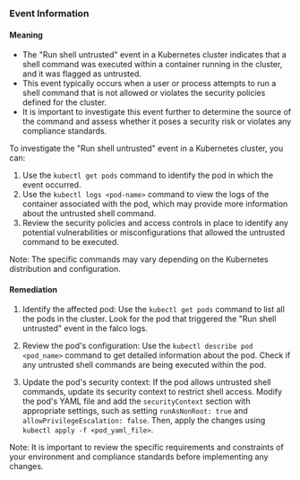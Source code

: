
### Event Information

#### Meaning

- The "Run shell untrusted" event in a Kubernetes cluster indicates that a shell command was executed within a container running in the cluster, and it was flagged as untrusted.
- This event typically occurs when a user or process attempts to run a shell command that is not allowed or violates the security policies defined for the cluster.
- It is important to investigate this event further to determine the source of the command and assess whether it poses a security risk or violates any compliance standards.

To investigate the "Run shell untrusted" event in a Kubernetes cluster, you can:
1. Use the `kubectl get pods` command to identify the pod in which the event occurred.
2. Use the `kubectl logs <pod-name>` command to view the logs of the container associated with the pod, which may provide more information about the untrusted shell command.
3. Review the security policies and access controls in place to identify any potential vulnerabilities or misconfigurations that allowed the untrusted command to be executed.

Note: The specific commands may vary depending on the Kubernetes distribution and configuration.

#### Remediation

1. Identify the affected pod: Use the `kubectl get pods` command to list all the pods in the cluster. Look for the pod that triggered the "Run shell untrusted" event in the falco logs.

2. Review the pod's configuration: Use the `kubectl describe pod <pod_name>` command to get detailed information about the pod. Check if any untrusted shell commands are being executed within the pod.

3. Update the pod's security context: If the pod allows untrusted shell commands, update its security context to restrict shell access. Modify the pod's YAML file and add the `securityContext` section with appropriate settings, such as setting `runAsNonRoot: true` and `allowPrivilegeEscalation: false`. Then, apply the changes using `kubectl apply -f <pod_yaml_file>`.

Note: It is important to review the specific requirements and constraints of your environment and compliance standards before implementing any changes.

